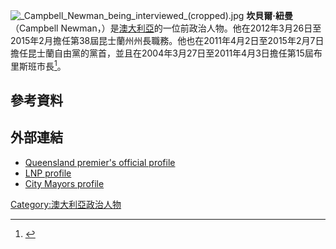 [[File:_Campbell_Newman_being_interviewed_(cropped).jpg|thumb]]
'''坎貝爾·紐曼'''（Campbell Newman，{{bd|1963年|8月12日|||catIdx=N}}）是[[澳大利亞|澳大利亞]]的一位前政治人物。他在2012年3月26日至2015年2月擔任第38屆昆士蘭州州長職務。他也在2011年4月2日至2015年2月7日擔任昆士蘭自由黨的黨首，並且在2004年3月27日至2011年4月3日擔任第15屆布里斯班市長<ref>{{cite news | last = Sandy | first = Alison | title = Brisbane City councillors in LNP muddle | url = http://www.news.com.au/couriermail/story/0,23739,24136277-3102,00.html | accessdate = 6 August 2008 | date = 6 August 2008 | deadurl = yes | archiveurl = https://archive.is/20120905101709/http://www.news.com.au/couriermail/story/0,23739,24136277-3102,00.html | archivedate = 2012年9月5日 }}</ref>。

==參考資料==
{{Reflist}}
==外部連結==
{{Commons category|Campbell Newman}}
* [https://web.archive.org/web/20131213212756/http://www.thepremier.qld.gov.au/about.aspx Queensland premier's official profile]
* [https://web.archive.org/web/20120428220758/http://lnp.org.au/campbell-newman LNP profile]
* [http://www.citymayors.com/mayors/brisbane-mayor-newman.html City Mayors profile]{{WebCite|url=https://www.webcitation.org/67gzyiEN1?url=http://www.citymayors.com/mayors/brisbane-mayor-newman.html |date=20120516021206 |dateformat=iso }}
[[Category:澳大利亞政治人物|Category:澳大利亞政治人物]]
{{Politician-stub}}